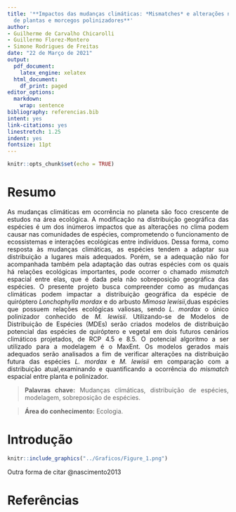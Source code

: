 ```yaml
---
title: '**Impactos das mudanças climáticas: *Mismatches* e alterações na distribuição
  de plantas e morcegos polinizadores**'
author:
- Guilherme de Carvalho Chicarolli
- Guillermo Florez-Montero
- Simone Rodrigues de Freitas
date: "22 de Março de 2021"
output:
  pdf_document:
    latex_engine: xelatex
  html_document:
    df_print: paged
editor_options:
  markdown:
    wrap: sentence
bibliography: referencias.bib
intent: yes
link-citations: yes
linestretch: 1.25
indent: yes
fontsize: 11pt
---
```

 
<style>
body {
text-align: justify}
</style> 
 
```r
knitr::opts_chunk$set(echo = TRUE)
```

# Resumo

As mudanças climáticas em ocorrência no planeta são foco crescente de estudos na área ecológica.
A modificação na distribuição geográfica das espécies é um dos inúmeros impactos que as alterações
no clima podem causar nas comunidades de espécies, comprometendo o funcionamento de ecossistemas 
e interações ecológicas entre indivíduos. Dessa forma, como resposta às mudanças climáticas, 
as espécies tendem a adaptar sua distribuição
a lugares mais adequados. Porém, se a adequação não for acompanhada também pela adaptação das 
outras espécies com os quais há relações ecológicas importantes, pode ocorrer o chamado 
*mismatch* espacial entre elas, que é dada pela não sobreposição geográfica das espécies.
O presente projeto busca compreender como as mudanças climáticas podem impactar a distribuição 
geográfica da espécie de quiróptero *Lonchophylla mordax* e do arbusto 
*Mimosa lewisii*,duas espécies que possuem relações ecológicas valiosas, sendo *L. mordax* o único 
polinizador conhecido de *M. lewisii*. Utilizando-se de Modelos de Distribuição de Espécies 
(MDEs) serão criados modelos de distribuição potencial das espécies de quiróptero e vegetal em
dois futuros cenários climáticos projetados, de RCP 4.5 e 8.5. O potencial algoritmo a ser 
utilizado para a modelagem é o MaxEnt. Os modelos gerados mais adequados serão analisados a fim
de verificar alterações na distribuição futura das espécies *L. mordax* e *M. lewisii* em 
comparação com a distribuição atual,examinando e quantificando a ocorrência do *mismatch* 
espacial entre planta e polinizador.



>**Palavras chave:** Mudanças climáticas, distribuição de espécies, modelagem, sobreposição de espécies.

>**Área do conhecimento:** Ecologia.


\clearpage

# Introdução


```r

knitr::include_graphics("../Graficos/Figure_1.png")
```

    





Outra forma de citar @nascimento2013

\clearpage

```{=tex}
\clearpage
\bibliography{bibliography.bib}  
\clearpage
```

# Referências



